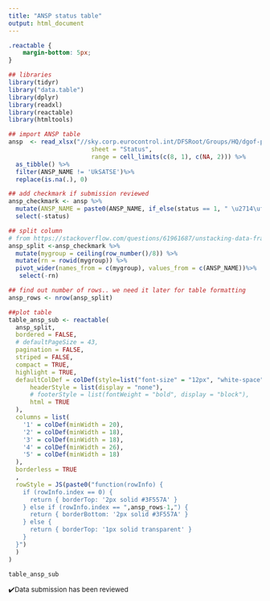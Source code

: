 ```yaml
---
title: "ANSP status table"
output: html_document
---
```


```css

.reactable {
    margin-bottom: 5px;
}

```

```r
## libraries
library(tidyr)
library("data.table")
library(dplyr)
library(readxl)
library(reactable)
library(htmltools)
```

```r
## import ANSP table
ansp  <- read_xlsx("//sky.corp.eurocontrol.int/DFSRoot/Groups/HQ/dgof-pru/Project/ACE/Data for ACE landing page and digital reports/hlsr2021_data.xlsx",
                       sheet = "Status",
                       range = cell_limits(c(8, 1), c(NA, 2))) %>%
  as_tibble() %>% 
  filter(ANSP_NAME != 'UkSATSE')%>%
  replace(is.na(.), 0)

## add checkmark if submission reviewed
ansp_checkmark <- ansp %>% 
  mutate(ANSP_NAME = paste0(ANSP_NAME, if_else(status == 1, " \u2714\ufe0f",""))) %>% 
  select(-status)

## split column 
# from https://stackoverflow.com/questions/61961687/unstacking-data-frame-by-columns-in-r
ansp_split <-ansp_checkmark %>% 
  mutate(mygroup = ceiling(row_number()/8)) %>%  
  mutate(rn = rowid(mygroup)) %>% 
  pivot_wider(names_from = c(mygroup), values_from = c(ANSP_NAME))%>%
   select(-rn)

## find out number of rows.. we need it later for table formatting
ansp_rows <- nrow(ansp_split)

##plot table
table_ansp_sub <- reactable(
  ansp_split,
  bordered = FALSE,
  # defaultPageSize = 43,
  pagination = FALSE,
  striped = FALSE,
  compact = TRUE,
  highlight = TRUE,
  defaultColDef = colDef(style=list("font-size" = "12px", "white-space"= "wrap"),
      headerStyle = list(display = "none"),
      # footerStyle = list(fontWeight = "bold", display = "block"),
      html = TRUE
  ),
  columns = list(
    '1' = colDef(minWidth = 20),
    '2' = colDef(minWidth = 18),
    '3' = colDef(minWidth = 18),
    '4' = colDef(minWidth = 26),
    '5' = colDef(minWidth = 18)
  ),
  borderless = TRUE
  ,
  rowStyle = JS(paste0("function(rowInfo) {
    if (rowInfo.index == 0) {
      return { borderTop: '2px solid #3F557A' }
    } else if (rowInfo.index == ",ansp_rows-1,") {
      return { borderBottom: '2px solid #3F557A' }
    } else {
      return { borderTop: '1px solid transparent' }
    }
  }")
  )
)

table_ansp_sub
```
<p style = "font-size:10pt; text-align: left">✔️Data submission has been reviewed</p>
